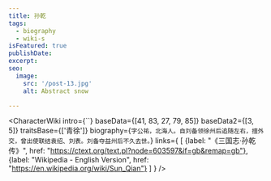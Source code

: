 ```yaml
---
title: 孙乾
tags:
  - biography
  - wiki-s
isFeatured: true
publishDate:
excerpt:
seo:
  image:
    src: '/post-13.jpg'
    alt: Abstract snow

---
```



<CharacterWiki
  intro={``}
  baseData={[41, 83, 27, 79, 85]}
  baseData2={[3, 5]}
  traitsBase={['青徐']}
  biography={`字公祐，北海人。自刘备领徐州后追随左右，擅外交，曾出使联结袁绍、刘表。刘备夺益州后不久去世。`}
  links={
    [
      {label: "《三国志·孙乾传》", href: "https://ctext.org/text.pl?node=603597&if=gb&remap=gb"},
      {label: "Wikipedia - English Version", href: "https://en.wikipedia.org/wiki/Sun_Qian"}
    ]
  }
/>
